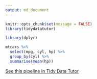 ```yaml
---
output: md_document
---
```


```r
knitr::opts_chunk$set(message = FALSE)
library(tidydatatutor)
```

```r
library(dplyr)

mtcars %>% 
  select(mpg, cyl, hp) %>% 
  group_by(cyl) %>% 
  summarise(mean(hp))
```

[See this pipeline in Tidy Data Tutor](`r tdt_chunk("mtcars-1")`)
